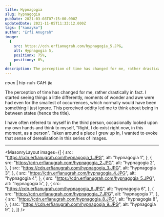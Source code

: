 ```yaml
---
title: Hypnagogia
slug: hypnagogia
pubDate: 2021-03-08T07:15:00.000Z
updatedDate: 2021-11-05T11:33:12.000Z
tags: ["kanayko"]
author: "Erfi Anugrah"
image:
  {
    src: https://cdn.erfianugrah.com/hypnagogia_5.JPG,
    alt: Hypnagogia 5,
    positionx: 75%,
    positiony: 0%,
  }
description: The perception of time has changed for me, rather drastically in fact. I started seeing things a little bit differently, moments of wonder and awe was had even for the smallest of occurences, which normally would have been something I just ignore.
---
```


_noun_ | hip-nuh-GAH-jia

The perception of time has changed for me, rather drastically in fact. I started seeing things a little differently, moments of wonder and awe were had even for the smallest of occurrences, which normally would have been something I just ignore. This perceived oddity led me to think about being in between states (hence the title).

I have often referred to myself in the third person, occasionally looked upon my own hands and think to myself, "Right, I do exist right now, in this moment, as a person". Taken around a place I grew up in, I wanted to evoke that sense of derealisation in this series of images.

---


<MasonryLayout
  images={[
    {
      src: "https://cdn.erfianugrah.com/hypnagogia_1.JPG",
      alt: "hypnagogia 1",
    },
    {
      src: "https://cdn.erfianugrah.com/hypnagogia_2.JPG",
      alt: "hypnagogia 2",
    },
    {
      src: "https://cdn.erfianugrah.com/hypnagogia_3.JPG",
      alt: "hypnagogia 3",
    },
    {
      src: "https://cdn.erfianugrah.com/hypnagogia_4.JPG",
      alt: "hypnagogia 4",
    },
    {
      src: "https://cdn.erfianugrah.com/hypnagogia_5.JPG",
      alt: "hypnagogia 5",
    },
    {
      src: "https://cdn.erfianugrah.com/hypnagogia_6.JPG",
      alt: "hypnagogia 6",
    },
    {
      src: "https://cdn.erfianugrah.com/hypnagogia_7.JPG",
      alt: "hypnagogia 7",
    },
    {
      src: "https://cdn.erfianugrah.com/hypnagogia_8.JPG",
      alt: "hypnagogia 8",
    },
    {
      src: "https://cdn.erfianugrah.com/hypnagogia_9.JPG",
      alt: "hypnagogia 9",
    },
  ]}
/>
